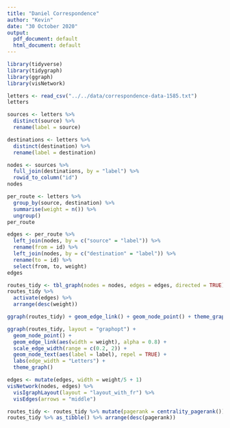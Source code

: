 ```yaml
---
title: "Daniel Correspondence"
author: "Kevin"
date: "30 October 2020"
output:
  pdf_document: default
  html_document: default
---
```


```r
library(tidyverse)
library(tidygraph)
library(ggraph)
library(visNetwork)
```

```r
letters <- read_csv("../../data/correspondence-data-1585.txt")
letters
```

```r
sources <- letters %>%
  distinct(source) %>%
  rename(label = source)

destinations <- letters %>%
  distinct(destination) %>%
  rename(label = destination)

nodes <- sources %>% 
  full_join(destinations, by = "label") %>% 
  rowid_to_column("id")
nodes
```

```r
per_route <- letters %>%  
  group_by(source, destination) %>%
  summarise(weight = n()) %>% 
  ungroup()
per_route
```

```r
edges <- per_route %>% 
  left_join(nodes, by = c("source" = "label")) %>% 
  rename(from = id) %>% 
  left_join(nodes, by = c("destination" = "label")) %>% 
  rename(to = id) %>%
  select(from, to, weight)
edges
```

```r
routes_tidy <- tbl_graph(nodes = nodes, edges = edges, directed = TRUE)
routes_tidy %>% 
  activate(edges) %>% 
  arrange(desc(weight))
```

```r
ggraph(routes_tidy) + geom_edge_link() + geom_node_point() + theme_graph()
```

```r
ggraph(routes_tidy, layout = "graphopt") + 
  geom_node_point() +
  geom_edge_link(aes(width = weight), alpha = 0.8) + 
  scale_edge_width(range = c(0.2, 2)) +
  geom_node_text(aes(label = label), repel = TRUE) +
  labs(edge_width = "Letters") +
  theme_graph()
```

```r
edges <- mutate(edges, width = weight/5 + 1)
visNetwork(nodes, edges) %>% 
  visIgraphLayout(layout = "layout_with_fr") %>% 
  visEdges(arrows = "middle")
```

```r
routes_tidy <- routes_tidy %>% mutate(pagerank = centrality_pagerank())
routes_tidy %>% as_tibble() %>% arrange(desc(pagerank)) 
```